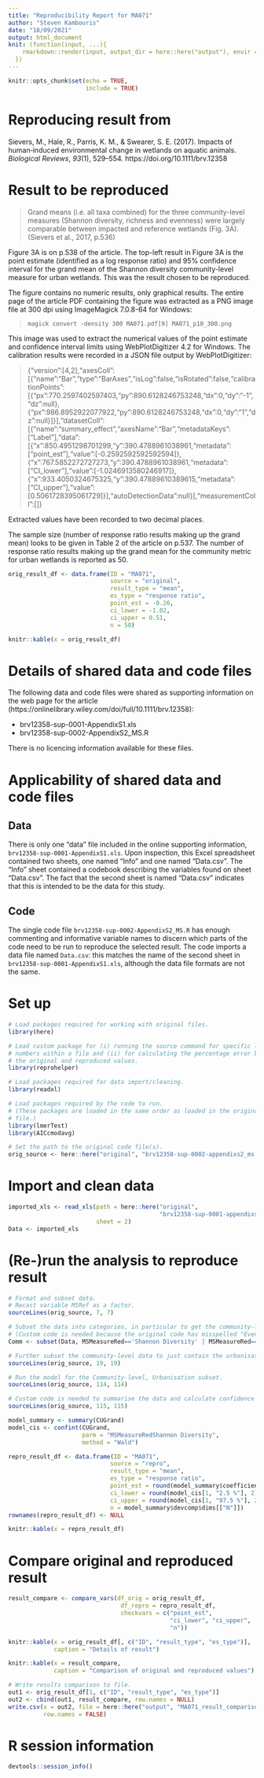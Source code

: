 ```yaml
---
title: "Reproducibility Report for MA071"
author: "Steven Kambouris"
date: "18/09/2021"
output: html_document
knit: (function(input, ...){
    rmarkdown::render(input, output_dir = here::here("output"), envir = globalenv())
  })
---
```


```r
knitr::opts_chunk$set(echo = TRUE,
                      include = TRUE)
```

# Reproducing result from

Sievers, M., Hale, R., Parris, K. M., & Swearer, S. E. (2017). Impacts of human‐induced environmental change in wetlands on aquatic animals. _Biological Reviews_, _93_(1), 529–554. https://doi.org/10.1111/brv.12358

# Result to be reproduced

> Grand means (i.e. all taxa combined) for the three community-level measures (Shannon diversity, richness and evenness) were largely comparable between impacted and reference wetlands (Fig. 3A). (Sievers et al., 2017, p.536)

Figure 3A is on p.538 of the article. The top-left result in Figure 3A is the point estimate (identified as a log response ratio) and 95% confidence interval for the grand mean of the Shannon diversity community-level measure for urban wetlands. This was the result chosen to be reproduced.

The figure contains no numeric results, only graphical results. The entire page of the article PDF containing the figure was extracted as a PNG image file at 300 dpi using ImageMagick 7.0.8-64 for Windows:

> `magick convert -density 300 MA071.pdf[9] MA071_p10_300.png`

This image was used to extract the numerical values of the point estimate and confidence interval limits using WebPlotDigitizer 4.2 for Windows. The calibration results were recorded in a JSON file output by WebPlotDigitizer:

>{"version":[4,2],"axesColl":[{"name":"Bar","type":"BarAxes","isLog":false,"isRotated":false,"calibrationPoints":[{"px":770.2597402597403,"py":890.6128246753248,"dx":0,"dy":"-1","dz":null},{"px":986.8952922077922,"py":890.6128246753248,"dx":0,"dy":"1","dz":null}]}],"datasetColl":[{"name":"summary_effect","axesName":"Bar","metadataKeys":["Label"],"data":[{"x":850.4951298701299,"y":390.4788961038961,"metadata":["point_est"],"value":[-0.2592592592592594]},{"x":767.5852272727273,"y":390.4788961038961,"metadata":["CI_lower"],"value":[-1.0246913580246917]},{"x":933.4050324675325,"y":390.47889610389615,"metadata":["CI_upper"],"value":[0.5061728395061729]}],"autoDetectionData":null}],"measurementColl":[]}

Extracted values have been recorded to two decimal places.

The sample size (number of response ratio results making up the grand mean) looks to be given in Table 2 of the article on p.537. The number of response ratio results making up the grand mean for the community metric for urban wetlands is reported as 50.

```r
orig_result_df <- data.frame(ID = "MA071",
                             source = "original",
                             result_type = "mean",
                             es_type = "response ratio",
                             point_est = -0.26,
                             ci_lower = -1.02,
                             ci_upper = 0.51,
                             n = 50)

knitr::kable(x = orig_result_df)
```

# Details of shared data and code files

The following data and code files were shared as supporting information on the web page for the article (https://onlinelibrary.wiley.com/doi/full/10.1111/brv.12358):

* brv12358-sup-0001-AppendixS1.xls
* brv12358-sup-0002-AppendixS2_MS.R

There is no licencing information available for these files.

# Applicability of shared data and code files

## Data
There is only one "data" file included in the online supporting information, `brv12358-sup-0001-AppendixS1.xls`. Upon inspection, this Excel spreadsheet contained two sheets, one named "Info" and one named "Data.csv". The "Info" sheet contained a codebook describing the variables found on sheet "Data.csv". The fact that the second sheet is named "Data.csv" indicates that this is intended to be the data for this study.

## Code
The single code file `brv12358-sup-0002-AppendixS2_MS.R` has enough commenting and informative variable names to discern which parts of the code need to be run to reproduce the selected result. The code imports a data file named `Data.csv`: this matches the name of the second sheet in `brv12358-sup-0001-AppendixS1.xls`, although the data file formats are not the same.

# Set up
```r

# Load packages required for working with original files.
library(here)

# Load custom package for (i) running the source command for specific line
# numbers within a file and (ii) for calculating the percentage error between
# the original and reproduced values.
library(reprohelper)

# Load packages required for data import/cleaning.
library(readxl)

# Load packages required by the code to run.
# (These packages are loaded in the same order as loaded in the original code
# file.)
library(lmerTest)
library(AICcmodavg)

# Set the path to the original code file(s).
orig_source <- here::here("original", "brv12358-sup-0002-appendixs2_ms.r")
```

# Import and clean data
```r

imported_xls <- read_xls(path = here::here("original",
                                           "brv12358-sup-0001-appendixs1.xls"),
                         sheet = 2)
Data <- imported_xls

```

# (Re-)run the analysis to reproduce result
```r

# Format and subset data.
# Recast variable MSRef as a factor.
sourceLines(orig_source, 7, 7)

# Subset the data into categories, in particular to get the community-level subset.
# (Custom code is needed because the original code has misspelled "Evenness" as "Eveness".)
Comm <- subset(Data, MSMeasureRed=='Shannon Diversity' | MSMeasureRed=='Richness' | MSMeasureRed=='Evenness')

# Further subset the community-level data to just contain the urbanisation driver
sourceLines(orig_source, 19, 19)

# Run the model for the Community-level, Urbanisation subset.
sourceLines(orig_source, 114, 114)

# Custom code is needed to summarise the data and calculate confidence intervals, because there seems to be an error with the way the original code does it using the lsmeansLT function.
sourceLines(orig_source, 115, 115)

model_summary <- summary(CUGrand)
model_cis <- confint(CUGrand,
                     parm = "MSMeasureRedShannon Diversity",
                     method = "Wald")

repro_result_df <- data.frame(ID = "MA071",
                             source = "repro",
                             result_type = "mean",
                             es_type = "response ratio",
                             point_est = round(model_summary$coefficients["MSMeasureRedShannon Diversity", "Estimate"], 2),
                             ci_lower = round(model_cis[1, "2.5 %"], 2),
                             ci_upper = round(model_cis[1, "97.5 %"], 2),
                             n = model_summary$devcomp$dims[["N"]])
rownames(repro_result_df) <- NULL

knitr::kable(x = repro_result_df)

```

# Compare original and reproduced result
```r

result_compare <- compare_vars(df_orig = orig_result_df,
                                df_repro = repro_result_df,
                                checkvars = c("point_est",
                                              "ci_lower", "ci_upper",
                                              "n"))

knitr::kable(x = orig_result_df[, c("ID", "result_type", "es_type")],
             caption = "Details of result")

knitr::kable(x = result_compare,
             caption = "Comparison of original and reproduced values")

# Write results comparison to file.
out1 <- orig_result_df[1, c("ID", "result_type", "es_type")]
out2 <- cbind(out1, result_compare, row.names = NULL)
write.csv(x = out2, file = here::here("output", "MA071_result_comparison.csv"),
          row.names = FALSE)

```

# R session information

```r
devtools::session_info()
```
